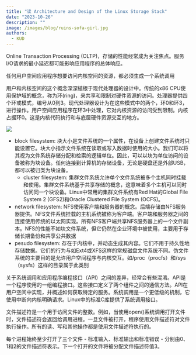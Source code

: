 ```yaml
---
title: "读 Architecture and Design of the Linux Storage Stack"
date: "2023-10-26"
description: ""
image: /images/blog/ruins-sofa-girl.jpg
authors:
  - KUD
---
```


Online Transaction Processing (OLTP)，存储的性能经常成为关注焦点。服务I/O请求的最小延迟都可能影响应用程序的总体响应。

任何用户空间应用程序想要访问内核空间的资源，都必须生成一个系统调用

用户和内核空间的这个概念深深植根于现代处理器的设计中。传统的x86 CPU使用保护域的概念，称为环(ring)，来共享和限制对硬件资源的访问。处理器提供四个环或模式，编号从0到3。现代处理器设计为在这些模式中的两个，环0和环3，进行操作。用户空间应用程序在环3中处理，它对内核资源的访问受到限制。内核占据环0。这是内核代码执行和与底层硬件资源交互的地方。

![](/images/blog/vfs-overall.jpg)

- block filesystem: 块大小是文件系统的一个属性，在设备上创建文件系统时只能设置它。块大小指示文件系统在读取或写入数据时使用的大小。我们可以将其视为文件系统存储分配和检索的逻辑单位。因此，可以以块为单位访问的设备被称为块设备。任何连接到计算机的存储设备，无论是硬盘还是外部USB，都可以被归类为块设备。
  - cluster filesystem: 集群文件系统允许单个文件系统被多个主机同时挂载和使用。集群文件系统基于共享存储的概念，这意味着多个主机可以同时访问同一个块设备。Linux中常用的集群文件系统有Red Hat的Global File System 2 (GFS2)和Oracle Clustered File System (OCFS)。
- network filesystem: NFS使用客户端和服务器的概念。后端存储由NFS服务器提供。NFS文件系统挂载的主机系统被称为客户端。客户端和服务器之间的连接使用传统的以太网实现。所有NFS客户端共享NFS服务器上的一个文件副本。NFS的性能不如块文件系统，但它仍然在企业环境中被使用，主要用于存储长期备份和共享公共数据
- pesudo filesystem: 存在于内核中，并动态生成其内容。它们不用于持久性地存储数据。它们的行为与如Ext4或XFS这样的常规磁盘文件系统不同。伪文件系统的主要目的是允许用户空间程序与内核交互。如/proc（procfs）和/sys（sysfs）这样的目录属于此类别

关于系统调用和应用程序编程接口（API）之间的差异，经常会有些混淆。API是一个程序使用的一组编程接口。这些接口定义了两个组件之间的通信方法。API在用户空间中实现，并概述如何获取特定的服务。系统调用是一个更低级的机制，它使用中断向内核明确请求。Linux中的标准C库提供了系统调用接口。

文件描述符是一个用于访问文件的整数。例如，当使用open()系统调用打开文件时，文件描述符会返回给调用进程。一旦文件被打开，程序使用文件描述符对文件执行操作。所有的读、写和其他操作都是使用文件描述符执行的。

每个进程始终至少打开了三个文件 - 标准输入、标准输出和标准错误 - 分别由0、1和2的文件描述符表示。下一个打开的文件将被分配文件描述符值3。



